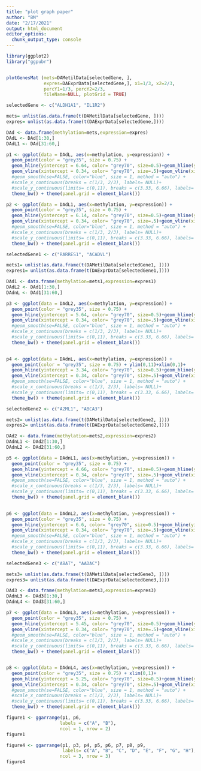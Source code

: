 ```yaml
---
title: "plot graph paper"
author: "BM"
date: "2/17/2021"
output: html_document
editor_options: 
  chunk_output_type: console
---
```


```r

library(ggplot2)
library("ggpubr")


plotGenesMat (mets=DAMetilData[selectedGene, ], 
              expres=DAExprData[selectedGene,], x1=1/3, x2=2/3, 
              percY1=1/3, percY2=2/3,
              fileName=NULL, plotGrid = TRUE)


```


```r
selectedGene <- c("ALDH1A1", "IL1R2")

mets= unlist(as.data.frame(t(DAMetilData[selectedGene, ])))
expres= unlist(as.data.frame(t(DAExprData[selectedGene,])))

DAd <- data.frame(methylation=mets,expression=expres)
DAdL <- DAd[1:30,]
DAdL1 <- DAd[31:60,]

p1 <- ggplot(data = DAdL, aes(x=methylation, y=expression)) +
  geom_point(color = "grey35", size = 0.75) + 
  geom_hline(yintercept = 6.64, color= "grey70", size=0.5)+geom_hline(yintercept = 9.28, color= "grey70", size=.5)+
  geom_vline(xintercept = 0.34, color= "grey70", size=.5)+geom_vline(xintercept = 0.67, color= "grey70", size=.5)+
  #geom_smooth(se=FALSE, color="blue", size = 1, method = "auto") +
  #scale_x_continuous(breaks = c(1/3, 2/3), labels= NULL)+
  #scale_y_continuous(limits= c(0,11), breaks = c(3.33, 6.66), labels= NULL)+
  theme_bw() + theme(panel.grid = element_blank())

p2 <- ggplot(data = DAdL1, aes(x=methylation, y=expression)) +
  geom_point(color = "grey35", size = 0.75) +
  geom_hline(yintercept = 6.14, color= "grey70", size=0.5)+geom_hline(yintercept = 8.78, color= "grey70", size=.5)+
  geom_vline(xintercept = 0.34, color= "grey70", size=.5)+geom_vline(xintercept = 0.67, color= "grey70", size=.5)+
  #geom_smooth(se=FALSE, color="blue", size = 1, method = "auto") +
  #scale_x_continuous(breaks = c(1/3, 2/3), labels= NULL)+
  #scale_y_continuous(limits= c(0,11), breaks = c(3.33, 6.66), labels= NULL)+
  theme_bw() + theme(panel.grid = element_blank())

```


```r
selectedGene1 <- c("RARRES1", "ACADVL")

mets1= unlist(as.data.frame(t(DAMetilData[selectedGene1, ])))
expres1= unlist(as.data.frame(t(DAExprData[selectedGene1,])))

DAd1 <- data.frame(methylation=mets1,expression=expres1)
DAdL2 <- DAd1[1:30,]
DAdnL <- DAd1[31:60,]

p3 <- ggplot(data = DAdL2, aes(x=methylation, y=expression)) +
  geom_point(color = "grey35", size = 0.75) + 
  geom_hline(yintercept = 5.64, color= "grey70", size=0.5)+geom_hline(yintercept = 8.28, color= "grey70", size=.5)+
  geom_vline(xintercept = 0.34, color= "grey70", size=.5)+geom_vline(xintercept = 0.67, color= "grey70", size=.5)+
  #geom_smooth(se=FALSE, color="blue", size = 1, method = "auto") +
  #scale_x_continuous(breaks = c(1/3, 2/3), labels= NULL)+
  #scale_y_continuous(limits= c(0,11), breaks = c(3.33, 6.66), labels= NULL)+
  theme_bw() + theme(panel.grid = element_blank())

  
p4 <- ggplot(data = DAdnL, aes(x=methylation, y=expression)) +
  geom_point(color = "grey35", size = 0.75) + ylim(0,11)+xlim(0,1)+
  geom_hline(yintercept = 3.34, color= "grey70", size=0.5)+geom_hline(yintercept = 6.67, color= "grey70", size=.5)+
  geom_vline(xintercept = 0.34, color= "grey70", size=.5)+geom_vline(xintercept = 0.67, color= "grey70", size=.5)+
  #geom_smooth(se=FALSE, color="blue", size = 1, method = "auto") +
  #scale_x_continuous(breaks = c(1/3, 2/3), labels= NULL)+
  #scale_y_continuous(limits= c(0,11), breaks = c(3.33, 6.66), labels= NULL)+
  theme_bw() + theme(panel.grid = element_blank())

```

```r
selectedGene2 <- c("A2ML1", "ABCA3")

mets2= unlist(as.data.frame(t(DAMetilData[selectedGene2, ])))
expres2= unlist(as.data.frame(t(DAExprData[selectedGene2,])))

DAd2 <- data.frame(methylation=mets2,expression=expres2)
DAdnL1 <- DAd2[1:30,]
DAdnL2 <- DAd2[31:60,]

p5 <- ggplot(data = DAdnL1, aes(x=methylation, y=expression)) +
  geom_point(color = "grey35", size = 0.75) + 
  geom_hline(yintercept = 4.66, color= "grey70", size=0.5)+geom_hline(yintercept = 6.12, color= "grey70", size=.5)+
  geom_vline(xintercept = 0.34, color= "grey70", size=.5)+geom_vline(xintercept = 0.67, color= "grey70", size=.5)+
  #geom_smooth(se=FALSE, color="blue", size = 1, method = "auto") +
  #scale_x_continuous(breaks = c(1/3, 2/3), labels= NULL)+
  #scale_y_continuous(limits= c(0,11), breaks = c(3.33, 6.66), labels= NULL)+
  theme_bw() + theme(panel.grid = element_blank())

  
p6 <- ggplot(data = DAdnL2, aes(x=methylation, y=expression)) +
  geom_point(color = "grey35", size = 0.75) +
  geom_hline(yintercept = 6.6, color= "grey70", size=0.5)+geom_hline(yintercept = 7.9, color= "grey70", size=.5)+
  geom_vline(xintercept = 0.34, color= "grey70", size=.5)+geom_vline(xintercept = 0.67, color= "grey70", size=.5)+
  #geom_smooth(se=FALSE, color="blue", size = 1, method = "auto") +
  #scale_x_continuous(breaks = c(1/3, 2/3), labels= NULL)+
  #scale_y_continuous(limits= c(0,11), breaks = c(3.33, 6.66), labels= NULL)+
  theme_bw() + theme(panel.grid = element_blank())

```

```r
selectedGene3 <- c("ABAT", "AADAC")

mets3= unlist(as.data.frame(t(DAMetilData[selectedGene3, ])))
expres3= unlist(as.data.frame(t(DAExprData[selectedGene3,])))

DAd3 <- data.frame(methylation=mets3,expression=expres3)
DAdnL3 <- DAd3[1:30,]
DAdnL4 <- DAd3[31:60,]

p7 <- ggplot(data = DAdnL3, aes(x=methylation, y=expression)) +
  geom_point(color = "grey35", size = 0.75) + 
  geom_hline(yintercept = 5.45, color= "grey70", size=0.5)+geom_hline(yintercept = 7.41, color= "grey70", size=.5)+
  geom_vline(xintercept = 0.34, color= "grey70", size=.5)+geom_vline(xintercept = 0.67, color= "grey70", size=.5)+
  #geom_smooth(se=FALSE, color="blue", size = 1, method = "auto") +
  #scale_x_continuous(breaks = c(1/3, 2/3), labels= NULL)+
  #scale_y_continuous(limits= c(0,11), breaks = c(3.33, 6.66), labels= NULL)+
  theme_bw() + theme(panel.grid = element_blank())


p8 <- ggplot(data = DAdnL4, aes(x=methylation, y=expression)) +
  geom_point(color = "grey35", size = 0.75) + xlim(0,1)+
  geom_hline(yintercept = 5.25, color= "grey70", size=0.5)+geom_hline(yintercept = 6.5, color= "grey70", size=.5)+
  geom_vline(xintercept = 0.34, color= "grey70", size=.5)+geom_vline(xintercept = 0.67, color= "grey70", size=.5)+
  #geom_smooth(se=FALSE, color="blue", size = 1, method = "auto") +
  #scale_x_continuous(breaks = c(1/3, 2/3), labels= NULL)+
  #scale_y_continuous(limits= c(0,11), breaks = c(3.33, 6.66), labels= NULL)+
  theme_bw() + theme(panel.grid = element_blank())  
```


```r
figure1 <- ggarrange(p1, p6, 
                    labels = c("A", "B"),
                    ncol = 1, nrow = 2)
figure1
```


```r
figure4 <- ggarrange(p1, p3, p4, p5, p6, p7, p8, p9,
                     labels= c("A", "B", "C", "D", "E", "F", "G", "H"),
                    ncol = 3, nrow = 3)
figure4
```